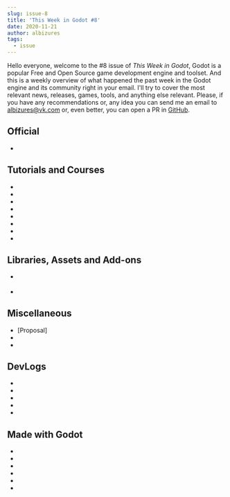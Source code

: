 ```yaml
---
slug: issue-8
title: 'This Week in Godot #8'
date: 2020-11-21
author: albizures
tags:
  - issue
---
```



Hello everyone, welcome to the #8 issue of _This Week in Godot_, Godot is a popular Free and Open Source game development engine and toolset. And this is a weekly overview of what happened the past week in the Godot engine and its community right in your email. I'll try to cover the most relevant news, releases, games, tools, and anything else relevant. Please, if you have any recommendations or, any idea you can send me an email to albizures@vk.com or, even better, you can open a PR in [GitHub](https://github.com/albizures/ThisWeekInGodot).

## Official

- <PostLink
  	type="article"
  	label="Dev snapshot: Godot 3.2.4 beta 2"
  	link="https://godotengine.org/article/dev-snapshot-godot-3-2-4-beta-2"
  />

## Tutorials and Courses

- <PostLink
  	type="youtube"
  	label="Godot - Tips And Tricks"
  	link="https://youtu.be/ElCg_P9DRB4"
  />
- <PostLink
  	type="youtube"
  	label="Animated Sprite & Sprite Frame in Godot GDScript"
  	link="https://youtu.be/yZufjzzKtTA"
  />
- <PostLink
  	type="article"
  	label="Creating an organic grid on a sphere"
  	link="https://captainproton42.github.io/SphereScaper/"
  />
- <PostLink
  	label="Godot 2D, VFX, Shaders, and PCG Secrets (bundle)"
  	link="https://gdquest.mavenseed.com/courses/godot-2d-vfx-shaders-and-pcg-secrets-bundle"
  />
- <PostLink
  	type="youtube"
  	label="Parallax Background to give an awesome effect of depth 4 min"
  	link="https://youtu.be/-UP3W1Z-Nrs"
  />
- <PostLink
  	type="youtube"
  	label="Health, Goals, and Particles - Godot Mobile Game Tutorial Part 2"
  	link="https://youtu.be/dTfD9o5kLHw"
  />
- <PostLink
  	type="youtube"
  	label="How to Use the Most Over Powered Feature in Godot | How to use signals in Godot"
  	link="https://youtu.be/5_BRberO69M"
  />
- <PostLink
  	type="youtube"
  	label="How to improve the quality of the Camera2D node's smoothing function"
  	link="https://youtu.be/AsrmXTUB6tI"
  />

## Libraries, Assets and Add-ons

- <PostLink
  	type="youtube"
  	source="https://github.com/Retystety/NeuralNetworks"
  	label="Neural networks plugin"
  	link="https://www.reddit.com/r/godot/comments/jus7w2/neural_networks_plugin_plus_sample_project"
  />

- <PostLink
  	type="youtube"
  	source="https://github.com/Arnklit/WaterGenGodot"
  	label="WaterGenGodot: A tool for generating rivers in Godot"
  	link="https://github.com/Arnklit/WaterGenGodot"
  />

## Miscellaneous

- [Proposal] <PostLink
  	label="Add a Script -> JavaScript interface"
  	link="https://github.com/godotengine/godot-proposals/issues/1852"
  />
- <PostLink
  	label="Game Dev Live Stream - Making GUI for Tower Defense Game"
  	link="https://youtu.be/cXdLn4euuLY"
  />
- <PostLink
  	label="Godot club: A monthly meeting around Godot Engine"
  	link="https://polymorph.cool/godot-club/"
  />

## DevLogs

- <PostLink
  	type="youtube"
  	label="Making Flood-like Enemies On The Moon - Game Off Game Jam Devlog 2"
  	link="https://youtu.be/BUcyRMoNhyY"
  />
- <PostLink
  	type="youtube"
  	label="Making My Biopunk Rpg Even More Disgusting - Thouest Thee Devlog 5"
  	link="https://youtu.be/_QbgQX-YqFs"
  />
- <PostLink
  	type="youtube"
  	label="Decal 3d Node and Light Projector - Godot Engine 4 Dev"
  	link="https://youtu.be/qS3pMa8D7PM"
  />
- <PostLink
  	type="youtube"
  	label="Making a 3D Speedrunning Game Boy Game in Godot"
  	link="https://youtu.be/8O27TPZd5LA"
  />
- <PostLink
  	type="youtube"
  	label="Godot River Add-on WIP 2 - Getting closer. Flowmaps and Foam"
  	link="https://youtu.be/beIyQwsnslo"
  />

## Made with Godot

- <PostLink
  	label="A pixel planet generator shader"
  	source="https://github.com/Deep-Fold/PixelPlanets"
  	link="https://deep-fold.itch.io/pixel-planet-generator"
  />
- <PostLink
  	label="The Zone: Stalker Stories - Deckbuilder & Apocalyptic RPG"
  	link="https://www.kickstarter.com/projects/realilluminatedgames/the-zone-stalker-stories"
  />
- <PostLink
  	label="Saturday of Piercing Screams"
  	link="https://store.steampowered.com/app/1128160/Saturday_of_Piercing_Screams/"
  />
- <PostLink
  	label="PREPPER: An atmospheric horror experience"
  	link="https://iwilliams.itch.io/prepper"
  />
- <PostLink
  	label="Hebi Hebi: A downloadable puzzle game"
  	link="https://taylorritenour.itch.io/hebi-hebi"
  />
- <PostLink
  	label="Matière Noire: A maze game"
  	link="https://ggbot.itch.io/matiere-noire"
  />
